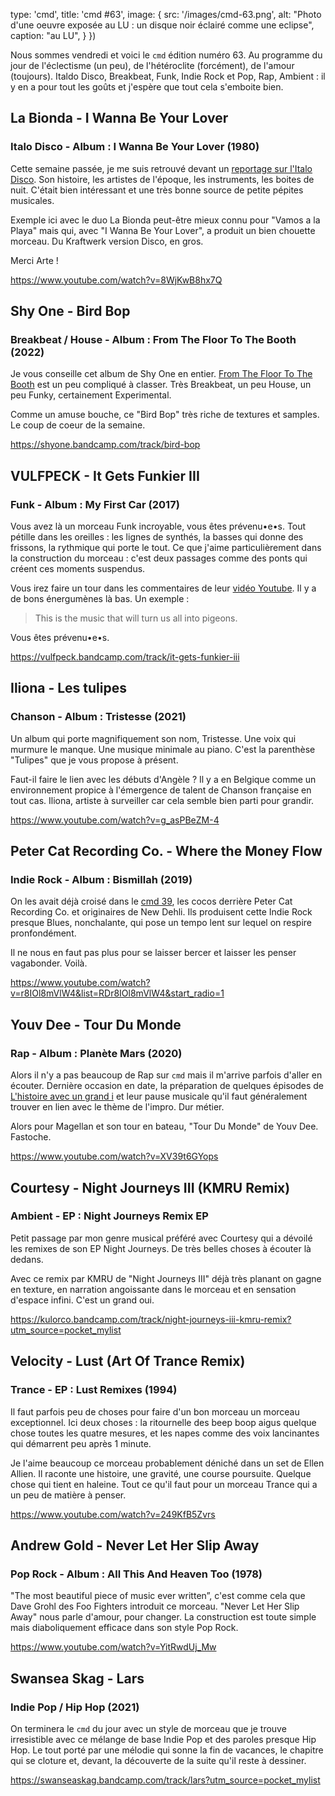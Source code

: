 

  type: 'cmd',
  title: 'cmd #63',
  image: {
    src: '/images/cmd-63.png',
    alt: "Photo d'une oeuvre exposée au LU : un disque noir éclairé comme une eclipse",
    caption: "au LU",
  }
})

Nous sommes vendredi et voici le `cmd` édition numéro 63. Au programme du jour
de l'éclectisme (un peu), de l'hétéroclite (forcément), de l'amour (toujours).
Italdo Disco, Breakbeat, Funk, Indie Rock et Pop, Rap, Ambient : il y en a pour
tout les goûts et j'espère que tout cela s'emboite bien.



## La Bionda - I Wanna Be Your Lover

### Italo Disco - Album : I Wanna Be Your Lover (1980)

Cette semaine passée, je me suis retrouvé devant un [reportage sur l'Italo
Disco](https://www.arte.tv/fr/videos/084718-000-A/italo-disco-le-son-scintillant-des-annees-80/).
Son histoire, les artistes de l'époque, les instruments, les boites de nuit.
C'était bien intéressant et une très bonne source de petite pépites musicales.

Exemple ici avec le duo La Bionda peut-être mieux connu pour "Vamos a la Playa"
mais qui, avec "I Wanna Be Your Lover", a produit un bien chouette morceau. Du
Kraftwerk version Disco, en gros.

Merci Arte !

https://www.youtube.com/watch?v=8WjKwB8hx7Q



## Shy One - Bird Bop

### Breakbeat / House - Album : From The Floor To The Booth (2022)

Je vous conseille cet album de Shy One en entier. [From The Floor To The
Booth](https://shyone.bandcamp.com/album/from-the-floor-to-the-booth) est un peu
compliqué à classer. Très Breakbeat, un peu House, un peu Funky, certainement
Experimental.

Comme un amuse bouche, ce "Bird Bop" très riche de textures et samples. Le coup
de coeur de la semaine.

https://shyone.bandcamp.com/track/bird-bop



## VULFPECK - It Gets Funkier III

### Funk - Album : My First Car (2017)

Vous avez là un morceau Funk incroyable, vous êtes prévenu•e•s. Tout pétille
dans les oreilles : les lignes de synthés, la basses qui donne des frissons, la
rythmique qui porte le tout. Ce que j'aime particulièrement dans la construction
du morceau : c'est deux passages comme des ponts qui créent ces moments
suspendus.

Vous irez faire un tour dans les commentaires de leur [vidéo
Youtube](https://www.youtube.com/watch?app=desktop&utm_source=pocket_mylist&v=S3nl7IqZayg).
Il y a de bons énergumènes là bas. Un exemple :

> This is the music that will turn us all into pigeons.

Vous êtes prévenu•e•s.

https://vulfpeck.bandcamp.com/track/it-gets-funkier-iii



## Iliona - Les tulipes

### Chanson - Album : Tristesse (2021)

Un album qui porte magnifiquement son nom, Tristesse. Une voix qui murmure le
manque. Une musique minimale au piano. C'est la parenthèse "Tulipes" que je vous
propose à présent.

Faut-il faire le lien avec les débuts d'Angèle ? Il y a en Belgique comme un
environnement propice à l'émergence de talent de Chanson française en tout cas.
Iliona, artiste à surveiller car cela semble bien parti pour grandir.

https://www.youtube.com/watch?v=g_asPBeZM-4



## Peter Cat Recording Co. - Where the Money Flow

### Indie Rock - Album : Bismillah (2019)

On les avait déjà croisé dans le [cmd
39](https://cmd.wuips.com/post/2022-03-18-cmd-39), les cocos derrière Peter Cat
Recording Co. et originaires de New Dehli. Ils produisent cette Indie Rock
presque Blues, nonchalante, qui pose un tempo lent sur lequel on respire
pronfondément.

Il ne nous en faut pas plus pour se laisser bercer et laisser les penser
vagabonder. Voilà.

https://www.youtube.com/watch?v=r8IOl8mVlW4&list=RDr8IOl8mVlW4&start_radio=1



## Youv Dee - Tour Du Monde

### Rap - Album : Planète Mars (2020)

Alors il n'y a pas beaucoup de Rap sur `cmd` mais il m'arrive parfois d'aller en
écouter. Dernière occasion en date, la préparation de quelques épisodes de
[L'histoire avec un grand
i](https://www.prun.net/emission/1V0a-lhistoire-avec-un-grand-i) et leur pause
musicale qu'il faut généralement trouver en lien avec le thème de l'impro. Dur
métier.

Alors pour Magellan et son tour en bateau, "Tour Du Monde" de Youv Dee.
Fastoche.

https://www.youtube.com/watch?v=XV39t6GYops



## Courtesy - Night Journeys III (KMRU Remix)

### Ambient - EP : Night Journeys Remix EP

Petit passage par mon genre musical préféré avec Courtesy qui a dévoilé les
remixes de son EP Night Journeys. De très belles choses à écouter là dedans.

Avec ce remix par KMRU de "Night Journeys III" déjà très planant on gagne en
texture, en narration angoissante dans le morceau et en sensation d'espace
infini. C'est un grand oui.

https://kulorco.bandcamp.com/track/night-journeys-iii-kmru-remix?utm_source=pocket_mylist



## Velocity - Lust (Art Of Trance Remix)

### Trance - EP : Lust Remixes (1994)

Il faut parfois peu de choses pour faire d'un bon morceau un morceau
exceptionnel. Ici deux choses : la ritournelle des beep boop aigus quelque chose
toutes les quatre mesures, et les napes comme des voix lancinantes qui démarrent
peu après 1 minute.

Je l'aime beaucoup ce morceau probablement déniché dans un set de Ellen Allien.
Il raconte une histoire, une gravité, une course poursuite. Quelque chose qui
tient en haleine. Tout ce qu'il faut pour un morceau Trance qui a un peu de
matière à penser.

https://www.youtube.com/watch?v=249KfB5Zvrs



## Andrew Gold - Never Let Her Slip Away

### Pop Rock - Album : All This And Heaven Too (1978)

"The most beautiful piece of music ever written”, c'est comme cela que Dave
Grohl des Foo Fighters introduit ce morceau. "Never Let Her Slip Away" nous
parle d'amour, pour changer. La construction est toute simple mais
diaboliquement efficace dans son style Pop Rock.

https://www.youtube.com/watch?v=YitRwdUj_Mw



## Swansea Skag - Lars

### Indie Pop / Hip Hop (2021)

On terminera le `cmd` du jour avec un style de morceau que je trouve
irresistible avec ce mélange de base Indie Pop et des paroles presque Hip Hop.
Le tout porté par une mélodie qui sonne la fin de vacances, le chapitre qui se
cloture et, devant, la découverte de la suite qu'il reste à dessiner.

https://swanseaskag.bandcamp.com/track/lars?utm_source=pocket_mylist

